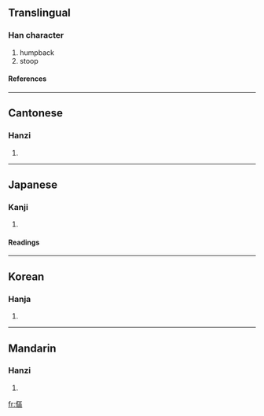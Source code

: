 {{see|伛}}

==Translingual==
===Han character===
{{Han char|rad=人|as=11|sn=13|four=2121<sub>6</sub>|canj=人尸口口 (OSRR)}}
# humpback
# stoop
====References====
{{Han ref|kx=0114.240|dkj=01020|dj=0244.010|hdz=10209.040|uh=50B4|ud=20660|bh=DCBA|bd=56506}}
----
==Cantonese==
===Hanzi===
{{yue-hanzi|jyut=|y=yu2}}
# {{defn|Cantonese}}
----
==Japanese==
===Kanji===
{{ja-kanji|grade=|rs=人11}}
# {{defn|Japanese}}
====Readings====
{{ja-readings|on=[[う]] (u)|kun=[[かがむ]] (kagamu), [[せむし]] (semushi)}}
----
==Korean==
===Hanja===
{{ko-hanja|hangeul=구|rv=gu|mr=ku}}
# {{defn|Korean}}
----
==Mandarin==
===Hanzi===
{{cmn-hanzi|sim=伛|pin=[[jiāng]] (jiang1), [[yǔ]] (yu3)|wg=chiang<sup>1</sup>, yü<sup>3</sup>}}
# {{defn|Mandarin}}

[[fr:傴]]